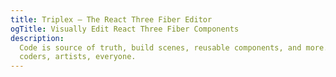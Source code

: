 ```yaml
---
title: Triplex — The React Three Fiber Editor
ogTitle: Visually Edit React Three Fiber Components
description:
  Code is source of truth, build scenes, reusable components, and more. Made for
  coders, artists, everyone.
---
```



<Hero />

<IntroVideo />

<ValueProp
  index={0}
  title="Your code is source of truth."
  text="No proprietary data formats or extra dependencies."
/>

<ValueProp
  index={1}
  title="Visually edit components."
  text="Use scene controls to update components in real-time."
/>

<ValueProp
  index={2}
  title="Your code and the editor are synchronized."
  text="Save changes and the other updates."
/>

<ValueProp
  index={3}
  title="Provide hints and tune your experience."
  text="Declare tags needed for your use case."
/>

<Tweets />

<div className="my-40 flex justify-center">
  <BigDownloadLink variant="bold" />
</div>

<LazyCanvas />
